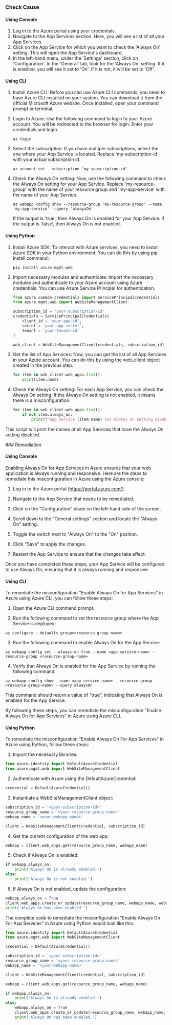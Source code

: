 

<Tabs><Tab title='Cause'>
### Check Cause

#### Using Console

1. Log in to the Azure portal using your credentials.
2. Navigate to the App Services section. Here, you will see a list of all your App Services.
3. Click on the App Service for which you want to check the 'Always On' setting. This will open the App Service's dashboard.
4. In the left-hand menu, under the 'Settings' section, click on 'Configuration'. In the 'General' tab, look for the 'Always On' setting. If it is enabled, you will see it set to 'On'. If it is not, it will be set to 'Off'.

#### Using CLI

1. Install Azure CLI: Before you can use Azure CLI commands, you need to have Azure CLI installed on your system. You can download it from the official Microsoft Azure website. Once installed, open your command prompt or terminal.

2. Login to Azure: Use the following command to login to your Azure account. You will be redirected to the browser for login. Enter your credentials and login.
   ```
   az login
   ```
3. Select the subscription: If you have multiple subscriptions, select the one where your App Service is located. Replace 'my-subscription-id' with your actual subscription id.
   ```
   az account set --subscription 'my-subscription-id'
   ```
4. Check the Always On setting: Now, use the following command to check the Always On setting for your App Service. Replace 'my-resource-group' with the name of your resource group and 'my-app-service' with the name of your App Service.
   ```
   az webapp config show --resource-group 'my-resource-group' --name 'my-app-service' --query 'alwaysOn'
   ```
   If the output is 'true', then Always On is enabled for your App Service. If the output is 'false', then Always On is not enabled.

#### Using Python

1. Install Azure SDK: To interact with Azure services, you need to install Azure SDK in your Python environment. You can do this by using pip install command:
   
   ```
   pip install azure-mgmt-web
   ```

2. Import necessary modules and authenticate: Import the necessary modules and authenticate to your Azure account using Azure credentials. You can use Azure Service Principal for authentication.

   ```python
   from azure.common.credentials import ServicePrincipalCredentials
   from azure.mgmt.web import WebSiteManagementClient

   subscription_id = 'your-subscription-id'
   credentials = ServicePrincipalCredentials(
       client_id = 'your-app-id',
       secret = 'your-app-secret',
       tenant = 'your-tenant-id'
   )

   web_client = WebSiteManagementClient(credentials, subscription_id)
   ```

3. Get the list of App Services: Now, you can get the list of all App Services in your Azure account. You can do this by using the web_client object created in the previous step.

   ```python
   for item in web_client.web_apps.list():
       print(item.name)
   ```

4. Check the Always On setting: For each App Service, you can check the Always On setting. If the Always On setting is not enabled, it means there is a misconfiguration.

   ```python
   for item in web_client.web_apps.list():
       if not item.always_on:
           print(f"App Service {item.name} has Always On setting disabled.")
   ```
   
This script will print the names of all App Services that have the Always On setting disabled.

</Tab>

<Tab title='Remediation'>
### Remediation

#### Using Console

Enabling Always On for App Services in Azure ensures that your web application is always running and responsive. Here are the steps to remediate this misconfiguration in Azure using the Azure console:

1. Log in to the Azure portal (https://portal.azure.com/).

2. Navigate to the App Service that needs to be remediated.

3. Click on the "Configuration" blade on the left-hand side of the screen.

4. Scroll down to the "General settings" section and locate the "Always On" setting.

5. Toggle the switch next to "Always On" to the "On" position.

6. Click "Save" to apply the changes.

7. Restart the App Service to ensure that the changes take effect.

Once you have completed these steps, your App Service will be configured to use Always On, ensuring that it is always running and responsive.

#### Using CLI

To remediate the misconfiguration "Enable Always On for App Services" in Azure using Azure CLI, you can follow these steps:

1. Open the Azure CLI command prompt.

2. Run the following command to set the resource group where the App Service is deployed:

```
az configure --defaults group=<resource-group-name>
```

3. Run the following command to enable Always On for the App Service:

```
az webapp config set --always-on true --name <app-service-name> --resource-group <resource-group-name>
```

4. Verify that Always On is enabled for the App Service by running the following command:

```
az webapp config show --name <app-service-name> --resource-group <resource-group-name> --query alwaysOn
```

This command should return a value of "true", indicating that Always On is enabled for the App Service.

By following these steps, you can remediate the misconfiguration "Enable Always On for App Services" in Azure using Azure CLI.

#### Using Python

To remediate the misconfiguration "Enable Always On For App Services" in Azure using Python, follow these steps:

1. Import the necessary libraries:

```python
from azure.identity import DefaultAzureCredential
from azure.mgmt.web import WebSiteManagementClient
```

2. Authenticate with Azure using the DefaultAzureCredential:

```python
credential = DefaultAzureCredential()
```

3. Instantiate a WebSiteManagementClient object:

```python
subscription_id = '<your-subscription-id>'
resource_group_name = '<your-resource-group-name>'
webapp_name = '<your-webapp-name>'

client = WebSiteManagementClient(credential, subscription_id)
```

4. Get the current configuration of the web app:

```python
webapp = client.web_apps.get(resource_group_name, webapp_name)
```

5. Check if Always On is enabled:

```python
if webapp.always_on:
    print('Always On is already enabled.')
else:
    print('Always On is not enabled.')
```

6. If Always On is not enabled, update the configuration:

```python
webapp.always_on = True
client.web_apps.create_or_update(resource_group_name, webapp_name, webapp)
print('Always On has been enabled.')
```

The complete code to remediate the misconfiguration "Enable Always On For App Services" in Azure using Python would look like this:

```python
from azure.identity import DefaultAzureCredential
from azure.mgmt.web import WebSiteManagementClient

credential = DefaultAzureCredential()

subscription_id = '<your-subscription-id>'
resource_group_name = '<your-resource-group-name>'
webapp_name = '<your-webapp-name>'

client = WebSiteManagementClient(credential, subscription_id)

webapp = client.web_apps.get(resource_group_name, webapp_name)

if webapp.always_on:
    print('Always On is already enabled.')
else:
    webapp.always_on = True
    client.web_apps.create_or_update(resource_group_name, webapp_name, webapp)
    print('Always On has been enabled.')
```


</Tab>
</Tabs>
